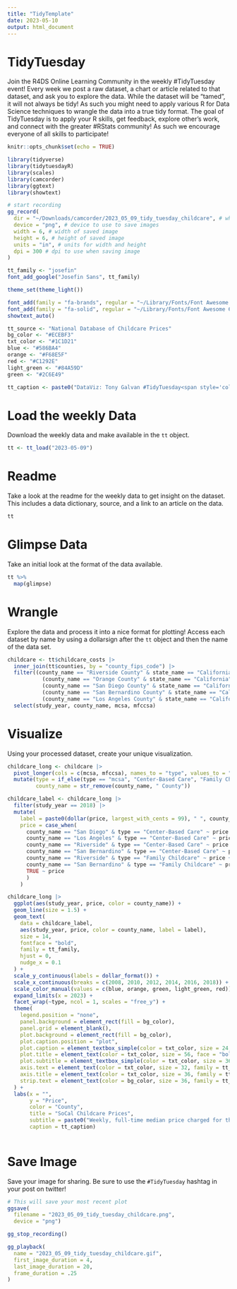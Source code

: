 ```yaml
---
title: "TidyTemplate"
date: 2023-05-10
output: html_document
---
```


# TidyTuesday

Join the R4DS Online Learning Community in the weekly #TidyTuesday event!
Every week we post a raw dataset, a chart or article related to that dataset, and ask you to explore the data.
While the dataset will be “tamed”, it will not always be tidy! As such you might need to apply various R for Data Science techniques to wrangle the data into a true tidy format.
The goal of TidyTuesday is to apply your R skills, get feedback, explore other’s work, and connect with the greater #RStats community!
As such we encourage everyone of all skills to participate!

```r

knitr::opts_chunk$set(echo = TRUE)

library(tidyverse)
library(tidytuesdayR)
library(scales)
library(camcorder)
library(ggtext)
library(showtext)

# start recording
gg_record(
  dir = "~/Downloads/camcorder/2023_05_09_tidy_tuesday_childcare", # where to save the recording
  device = "png", # device to use to save images
  width = 6, # width of saved image
  height = 6, # height of saved image
  units = "in", # units for width and height
  dpi = 300 # dpi to use when saving image
)

tt_family <- "josefin"
font_add_google("Josefin Sans", tt_family)

theme_set(theme_light())

font_add(family = "fa-brands", regular = "~/Library/Fonts/Font Awesome 6 Brands-Regular-400.otf")
font_add(family = "fa-solid", regular = "~/Library/Fonts/Font Awesome 6 Free-Solid-900.otf")
showtext_auto()

tt_source <- "National Database of Childcare Prices"
bg_color <- "#ECEBF3"
txt_color <- "#1C1D21"
blue <- "#586BA4"
orange <- "#F68E5F"
red <- "#C1292E"
light_green <- "#84A59D"
green <- "#2C6E49"

tt_caption <- paste0("DataViz: Tony Galvan #TidyTuesday<span style='color:", bg_color, ";'>..</span><span style='font-family:fa-solid;color:", txt_color, ";'>&#xf0ce;</span><span style='color:", bg_color, ";'>.</span><span style='color:", txt_color, ";'>", tt_source, "</span><span style='color:", bg_color, ";'>..</span><span style='font-family:fa-brands;color:", txt_color, ";'>&#xf099;</span><span style='color:", bg_color, ";'>.</span><span style='color:", txt_color, ";'>@GDataScience1</span><span style='color:", bg_color, ";'>..</span><span style='font-family:fa-brands;color:", txt_color, ";'>&#xf09b;</span><span style='color:", bg_color, ";'>.</span><span style='color:", txt_color, ";'>GDataScience</span><span style='color:", bg_color, ";'>..</span>")

```

# Load the weekly Data

Download the weekly data and make available in the `tt` object.

```r

tt <- tt_load("2023-05-09")

```


# Readme

Take a look at the readme for the weekly data to get insight on the dataset.
This includes a data dictionary, source, and a link to an article on the data.

```r

tt

```


# Glimpse Data

Take an initial look at the format of the data available.

```r

tt %>% 
  map(glimpse)

```

# Wrangle

Explore the data and process it into a nice format for plotting! Access each dataset by name by using a dollarsign after the `tt` object and then the name of the data set.

```r

childcare <- tt$childcare_costs |> 
  inner_join(tt$counties, by = "county_fips_code") |> 
  filter((county_name == "Riverside County" & state_name == "California") |
           (county_name == "Orange County" & state_name == "California") |
           (county_name == "San Diego County" & state_name == "California") |
           (county_name == "San Bernardino County" & state_name == "California") |
           (county_name == "Los Angeles County" & state_name == "California")) |> 
  select(study_year, county_name, mcsa, mfccsa)

```


# Visualize

Using your processed dataset, create your unique visualization.

```r

childcare_long <- childcare |> 
  pivot_longer(cols = c(mcsa, mfccsa), names_to = "type", values_to = "price") |> 
  mutate(type = if_else(type == "mcsa", "Center-Based Care", "Family Childcare"),
         county_name = str_remove(county_name, " County"))

childcare_label <- childcare_long |> 
  filter(study_year == 2018) |> 
  mutate(
    label = paste0(dollar(price, largest_with_cents = 99), " ", county_name),
    price = case_when(
      county_name == "San Diego" & type == "Center-Based Care" ~ price + 3.5,
      county_name == "Los Angeles" & type == "Center-Based Care" ~ price - 3.5,
      county_name == "Riverside" & type == "Center-Based Care" ~ price + 2.5,
      county_name == "San Bernardino" & type == "Center-Based Care" ~ price - 2.5,
      county_name == "Riverside" & type == "Family Childcare" ~ price + 1,
      county_name == "San Bernardino" & type == "Family Childcare" ~ price - 1.5,
      TRUE ~ price
      )
    )

childcare_long |> 
  ggplot(aes(study_year, price, color = county_name)) +
  geom_line(size = 1.5) +
  geom_text(
    data = childcare_label, 
    aes(study_year, price, color = county_name, label = label),
    size = 14,
    fontface = "bold",
    family = tt_family,
    hjust = 0,
    nudge_x = 0.1
  ) +
  scale_y_continuous(labels = dollar_format()) +
  scale_x_continuous(breaks = c(2008, 2010, 2012, 2014, 2016, 2018)) +
  scale_color_manual(values = c(blue, orange, green, light_green, red)) +
  expand_limits(x = 2023) +
  facet_wrap(~type, ncol = 1, scales = "free_y") +
  theme(
    legend.position = "none",
    panel.background = element_rect(fill = bg_color),
    panel.grid = element_blank(),
    plot.background = element_rect(fill = bg_color),
    plot.caption.position = "plot",
    plot.caption = element_textbox_simple(color = txt_color, size = 24, family = tt_family),
    plot.title = element_text(color = txt_color, size = 56, face = "bold", family = tt_family),
    plot.subtitle = element_textbox_simple(color = txt_color, size = 36, family = tt_family, lineheight = 0.4),
    axis.text = element_text(color = txt_color, size = 32, family = tt_family),
    axis.title = element_text(color = txt_color, size = 36, family = tt_family),
    strip.text = element_text(color = bg_color, size = 36, family = tt_family)
  ) +
  labs(x = "",
       y = "Price",
       color = "County",
       title = "SoCal Childcare Prices",
       subtitle = paste0("Weekly, full-time median price charged for those who are school age\n<span style = 'color:", green, ";'>**Riverside**</span> and <span style = 'color:", light_green, ";'>**San Bernardino**</span> counties have the lowest prices"),
       caption = tt_caption)
  
```

# Save Image

Save your image for sharing. Be sure to use the `#TidyTuesday` hashtag in your post on twitter! 

```r

# This will save your most recent plot
ggsave(
  filename = "2023_05_09_tidy_tuesday_childcare.png",
  device = "png")

gg_stop_recording()

gg_playback(
  name = "2023_05_09_tidy_tuesday_childcare.gif",
  first_image_duration = 4,
  last_image_duration = 20,
  frame_duration = .25
)

```
